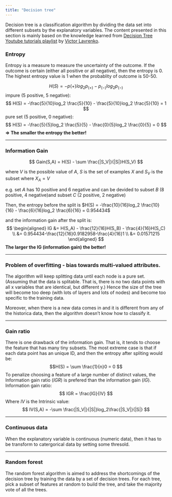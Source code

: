 ```yaml
---
title: "Decision tree"
---
```

Decision tree is a classification algorithm by dividing the data set into different subsets by the explanatory variables. The content presented in this section is mainly based on the knowledge learned from [Decision Tree Youtube tutorials playlist](https://www.youtube.com/playlist?list=PLBv09BD7ez_4temBw7vLA19p3tdQH6FYO) by [Victor Lavrenko](https://www.youtube.com/user/victorlavrenko/featured).


### Entropy
Entropy is a measure to measure the uncertainty of the outcome. If the outcome is certain (either all positive or all negative), then the entropy is 0. The highest entropy value is 1 when the probablity of outcome is 50-50.


$$ H(S) = - p{(+)}log_2p_{(+)} - p_{(-)}log_2p_{(-)} $$
impure (5 positive, 5 negative):
$$ H(S) = -\frac{5}{10}log_2 \frac{5}{10} - \frac{5}{10}log_2 \frac{5}{10} = 1  $$
pure set (5 positive, 0 negative):
$$ H(S) = -\frac{5}{5}log_2 \frac{5}{5} - \frac{0}{5}log_2 \frac{0}{5} = 0  $$
**$\Rightarrow$ The smaller the entropy the better!**

********

### Information Gain

$$  Gain(S,A) = H(S) - \sum \frac{|S_V|}{|S|}H(S_V) $$

where $V$ is the possible value of $A$, $S$ is the set of examples $X$ and $S_V$ is the subset where $X_A = V$

e.g. set $A$ has 10 positive and 6 negative and can be devided to subset $B$ (8 positive, 4 negative)and subset $C$ (2 positive, 2 negative)

Then, the entropy before the split is $H(S) = -\frac{10}{16}log_2 \frac{10}{16} - \frac{6}{16}log_2 \frac{6}{16} = 0.954434$

and the information gain after the split is:
$$ 
\begin{aligned}
IG &= H(S_A) - \frac{12}{16}H(S_B) - \frac{4}{16}H(S_C) \\
&= 0.954434-\frac{12}{16}0.9182958-\frac{4}{16}1 \\
&= 0.01571215 
\end{aligned}
$$
**The larger the IG (information gain) the better!**

********

### Problem of overfitting - bias towards multi-valued attributes. 
The algorithm will keep splitting data until each node is a pure set. (Assuming that the data is splitable. That is, there is no two data points with all x variables that are identical, but different y.) Hence the size of the tree will become too deep (with lots of layers and lots of nodes) and become too specific to the training data.   

Moreover, when there is a new data comes in and it is different from any of the historica data, then the algorithm doesn't know how to classify it.

********

### Gain ratio
There is one drawback of the information gain. That is, it tends to choose the feature that has many tiny subsets. The most extreme case is that if each data point has an unique ID, and then the entropy after spliting would be:
$$H(S) = \sum \frac{1}{n}0 = 0 $$
To penalize choosing a feature of a large number of distinct values, the Information gain ratio ($IGR$) is prefered than the information gain ($IG$).  
Information gain ratio:
$$ IGR = \frac{IG}{IV} $$
Where $IV$ is the Intrinsic value:
$$  IV(S,A) = -\sum \frac{|S_V|}{|S|}log_2\frac{|S_V|}{|S|} $$

********

### Continuous data
When the explanatory variable is continuous (numeric data), then it has to be transform to catergorical data by setting some thresold.

********

### Random forest
The random forest algorithm is aimed to address the shortcomings of the decision tree by training the data by a set of decision trees. For each tree, pick a subset of features at random to build the tree, and take the majority vote of all the trees.



